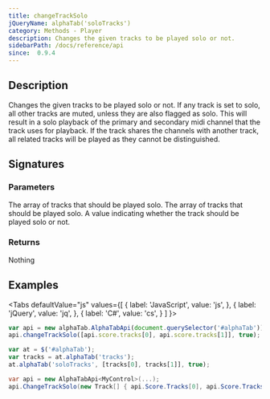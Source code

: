 ```yaml
---
title: changeTrackSolo
jQueryName: alphaTab('soloTracks')
category: Methods - Player
description: Changes the given tracks to be played solo or not.
sidebarPath: /docs/reference/api
since:  0.9.4
---
```



## Description
Changes the given tracks to be played solo or not. If any track is set to solo, all other tracks are muted, unless they are also flagged as solo.
This will result in a solo playback of the primary and secondary midi channel that the track uses for playback. 
If the track shares the channels with another track, all related tracks will be played as they cannot be distinguished.

## Signatures

<TypeTable>
    <TypeRow type="js" name="function changeTrackSolo(tracks, solo)" />
    <TypeRow type="jquery" name="alphaTab('soloTracks', tracks, solo)" />
    <TypeRow type="net" name="void ChangeTrackSolo(Track[] tracks, bool solo)" />
</TypeTable>

### Parameters

<ParameterTable>
    <ParameterRow platform="js" name="tracks" type="alphaTab.model.Tracks[]">
        The array of tracks that should be played solo.
    </ParameterRow>
    <ParameterRow platform="net" name="tracks" type="AlphaTab.Model.Tracks[]">
        The array of tracks that should be played solo.
    </ParameterRow>
    <ParameterRow platform="all" name="solo" type="bool">
        A value indicating whether the track should be played solo or not.
    </ParameterRow>
</ParameterTable>

### Returns
Nothing

## Examples

<Tabs
  defaultValue="js"
  values={[
    { label: 'JavaScript', value: 'js', },
    { label: 'jQuery', value: 'jq', },
    { label: 'C#', value: 'cs', }
  ]
}>
<TabItem value="js">

```js
var api = new alphaTab.AlphaTabApi(document.querySelector('#alphaTab'));
api.changeTrackSolo([api.score.tracks[0], api.score.tracks[1]], true);
```

</TabItem>
<TabItem value="jq">

```js
var at = $('#alphaTab');
var tracks = at.alphaTab('tracks');
at.alphaTab('soloTracks', [tracks[0], tracks[1]], true);
```

</TabItem>
<TabItem value="cs">


```csharp
var api = new AlphaTabApi<MyControl>(...);
api.ChangeTrackSolo(new Track[] { api.Score.Tracks[0], api.Score.Tracks[1] }, true);
```

</TabItem>
</Tabs>